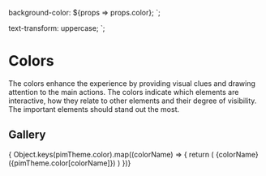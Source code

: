 
<Meta title="Guidelines/Colors" />

  background-color: ${props => props.color};
`;

  text-transform: uppercase;
`;

# Colors

The colors enhance the experience by providing visual clues and drawing attention to the main actions. The colors indicate which elements are interactive, how they relate to other elements and their degree of visibility. The important elements should stand out the most.

## Gallery
<Canvas>
  <Story name="Standard">
    <PreviewGrid>
      { Object.keys(pimTheme.color).map((colorName) => {
        return (
          <PreviewCard key={colorName}>
            <ColorContainer color={pimTheme.color[colorName]} />
            <LabelContainer>
              {colorName}
              <ColorHexContainer> ({pimTheme.color[colorName]})</ColorHexContainer>
            </LabelContainer>
          </PreviewCard>
        )
      })}
    </PreviewGrid>
  </Story>
</Canvas>
